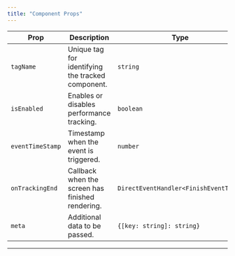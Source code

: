 ```yaml
---
title: "Component Props"
---
```


| Prop            | Description                                                | Type                           | Default    | Required |
|-----------------|------------------------------------------------------------|--------------------------------|------------|----------|
| `tagName`       | Unique tag for identifying the tracked component.           | `string`                       | `required` | Yes      |
| `isEnabled`     | Enables or disables performance tracking.                  | `boolean`                      | `true`     | No       |
| `eventTimeStamp`| Timestamp when the event is triggered.                     | `number`                       | `Date.now()` | No      |
| `onTrackingEnd`     | Callback when the screen has finished rendering.           | `DirectEventHandler<FinishEventType>` | `undefined` | No       |
| `meta`     | Additional data to be passed.           | `{[key: string]: string}` | `undefined` | No       |

---